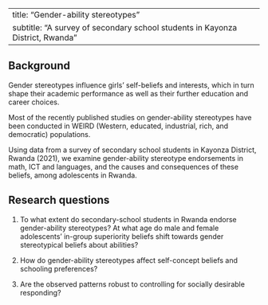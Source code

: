 
---
title: "Gender-ability stereotypes"
subtitle: "A survey of secondary school students in Kayonza District, Rwanda"
---

## Background

Gender stereotypes influence girls' self-beliefs and interests, which in turn shape their academic performance as well as their further education and career choices. 

Most of the recently published studies on gender-ability stereotypes have been conducted in WEIRD (Western, educated, industrial, rich, and democratic) populations. 

Using data from a survey of secondary school students in Kayonza District, Rwanda (2021), we examine gender-ability stereotype endorsements in math, ICT and languages, and the causes and consequences of these beliefs, among adolescents in Rwanda.

## Research questions

1. To what extent do secondary-school students in Rwanda endorse gender-ability stereotypes? At what age do male and female adolescents' in-group superiority beliefs shift towards gender stereotypical beliefs about abilities? 

2. How do gender-ability stereotypes affect self-concept beliefs and schooling preferences?

3. Are the observed patterns robust to controlling for socially desirable responding?

